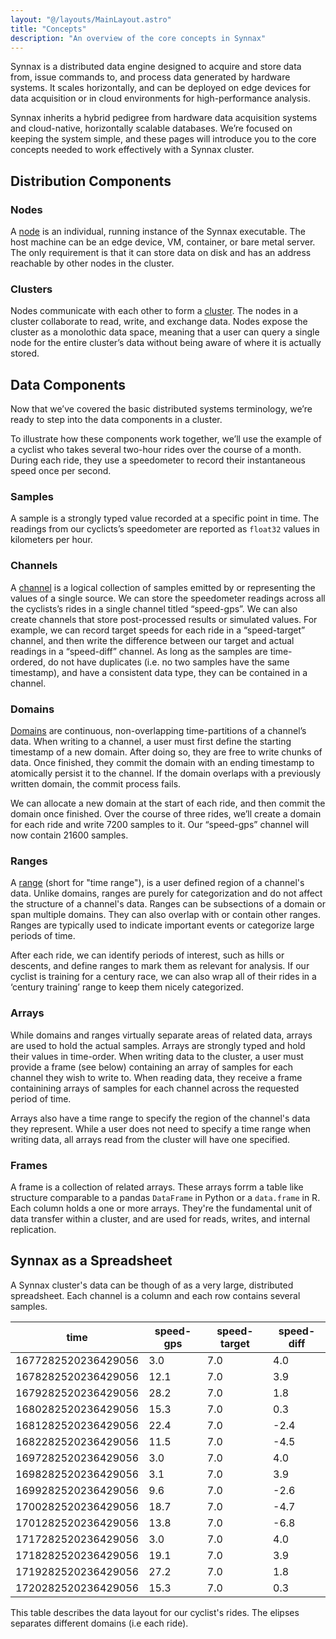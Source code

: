 ```yaml
---
layout: "@/layouts/MainLayout.astro"
title: "Concepts"
description: "An overview of the core concepts in Synnax"
---
```


Synnax is a distributed data engine designed to acquire and store data from, issue
commands to, and process data generated by hardware systems. It scales horizontally,
and can be deployed on edge devices for data acquisition or in cloud environments for
high-performance analysis.

Synnax inherits a hybrid pedigree from hardware data acquisition systems and cloud-native,
horizontally scalable databases. We’re focused on keeping the system simple, and these
pages will introduce you to the core concepts needed to work effectively with a Synnax cluster.

## Distribution Components

### Nodes

A [node](clusters-and-nodes) is an individual, running instance of the Synnax executable. The host machine
can be an edge device, VM, container, or bare metal server. The only requirement is
that it can store data on disk and has an address reachable by other nodes in the cluster.

### Clusters

Nodes communicate with each other to form a [cluster](clusters-and-nodes). The
nodes in a cluster collaborate to read, write, and exchange data. Nodes expose the cluster
as a monolothic data space, meaning that a user can query a single node for the entire
cluster’s data without being aware of where it is actually stored.

## Data Components

Now that we’ve covered the basic distributed systems terminology, we’re ready to step
into the data components in a cluster.

To illustrate how these components work together, we’ll use the example of a cyclist
who takes several two-hour rides over the course of a month. During each ride, they
use a speedometer to record their instantaneous speed once per second.

### Samples

A sample is a strongly typed value recorded at a specific point in time. The readings
from our cyclicts’s speedometer are reported as `float32` values in kilometers per hour.

### Channels

A [channel](channels) is a logical collection of samples emitted by or representing the values of a
single source. We can store the speedometer readings across all the cyclists’s rides in
a single channel titled “speed-gps”. We can also create channels that store post-processed
results or simulated values. For example, we can record target speeds for each ride in a
“speed-target” channel, and then write the difference between our target and actual
readings in a “speed-diff” channel. As long as the samples are time-ordered, do not
have duplicates (i.e. no two samples have the same timestamp), and have a consistent
data type, they can be contained in a channel.

### Domains

[Domains](write-domains) are continuous, non-overlapping time-partitions of a channel’s data. When writing
to a channel, a user must first define the starting timestamp of a new domain. After
doing so, they are free to write chunks of data. Once finished, they commit the
domain with an ending timestamp to atomically persist it to the channel. If the domain
overlaps with a previously written domain, the commit process fails.

We can allocate a new domain at the start of each ride, and then commit the domain once
finished. Over the course of three rides, we’ll create a domain for each ride and write
7200 samples to it. Our “speed-gps” channel will now contain 21600 samples.

### Ranges

A [range](read-ranges) (short for "time range"), is a user defined region of a channel's data. Unlike
domains, ranges are purely for categorization and do not affect the structure of a channel's
data. Ranges can be subsections of a domain or span multiple domains. They can also overlap
with or contain other ranges. Ranges are typically used to indicate important events or
categorize large periods of time.

After each ride, we can identify periods of interest, such as hills or descents, and define
ranges to mark them as relevant for analysis. If our cyclist is training for a century race,
we can also wrap all of their rides in a ‘century training’ range to keep them nicely categorized.

### Arrays

While domains and ranges virtually separate areas of related data, arrays are used to hold
the actual samples. Arrays are strongly typed and hold their values in time-order. When
writing data to the cluster, a user must provide a frame (see below) containing an array
of samples for each channel they wish to write to. When reading data, they receive a frame
containining arrays of samples for each channel across the requested period of time.

Arrays also have a time range to specify the region of the channel's data they represent.
While a user does not need to specify a time range when writing data, all arrays read from
the cluster will have one specified.

### Frames

A frame is a collection of related arrays. These arrays
forrm a table like structure comparable to a pandas `DataFrame` in Python or a `data.frame`
in R. Each column holds a one or more arrays. They're the fundamental unit of data transfer
within a cluster, and are used for reads, writes, and internal replication.

## Synnax as a Spreadsheet

A Synnax cluster's data can be though of as a very large, distributed spreadsheet.
Each channel is a column and each row contains several samples.

| time                | speed-gps | speed-target | speed-diff |
| ------------------- | --------- | ------------ | ---------- |
| 1677282520236429056 | 3.0       | 7.0          | 4.0        |
| 1678282520236429056 | 12.1      | 7.0          | 3.9        |
| 1679282520236429056 | 28.2      | 7.0          | 1.8        |
| 1680282520236429056 | 15.3      | 7.0          | 0.3        |
| 1681282520236429056 | 22.4      | 7.0          | -2.4       |
| 1682282520236429056 | 11.5      | 7.0          | -4.5       |
| 1697282520236429056 | 3.0       | 7.0          | 4.0        |
| 1698282520236429056 | 3.1       | 7.0          | 3.9        |
| 1699282520236429056 | 9.6       | 7.0          | -2.6       |
| 1700282520236429056 | 18.7      | 7.0          | -4.7       |
| 1701282520236429056 | 13.8      | 7.0          | -6.8       |
| 1717282520236429056 | 3.0       | 7.0          | 4.0        |
| 1718282520236429056 | 19.1      | 7.0          | 3.9        |
| 1719282520236429056 | 27.2      | 7.0          | 1.8        |
| 1720282520236429056 | 15.3      | 7.0          | 0.3        |

This table describes the data layout for our cyclist's rides. The elipses separates
different domains (i.e each ride).
